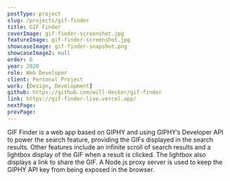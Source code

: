 ```yaml
---
postType: project
slug: /projects/gif-finder
title: GIF Finder
coverImage: gif-finder-screenshot.jpg
featureImage: gif-finder-screenshot.jpg
showcaseImage: gif-finder-snapshot.png
showcaseImage2: null
order: 6
year: 2020
role: Web Developer
client: Personal Project
work: [Design, Development]
github: https://github.com/will-decker/gif-finder
link: https://gif-finder-live.vercel.app/
nextPage:
prevPage:
---
```


GIF Finder is a web app based on GIPHY and using GIPHY’s Developer API to power the search feature, providing the GIFs displayed in the search results. Other features include an infinite scroll of search results and a lightbox display of the GIF when a result is clicked. The lightbox also displays a link to share the GIF. A Node.js proxy server is used to keep the GIPHY API key from being exposed in the browser.
